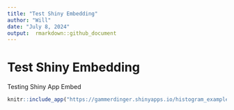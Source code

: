 ```yaml
---
title: "Test Shiny Embedding"
author: "Will"
date: "July 8, 2024"
output:  rmarkdown::github_document
---
```


# Test Shiny Embedding

Testing Shiny App Embed

```r
knitr::include_app("https://gammerdinger.shinyapps.io/histogram_example/")
```
